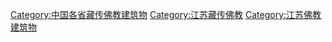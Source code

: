 [[Category:中国各省藏传佛教建筑物|Category:中国各省藏传佛教建筑物]]
[[Category:江苏藏传佛教|Category:江苏藏传佛教]]
[[Category:江苏佛教建筑物|Category:江苏佛教建筑物]]